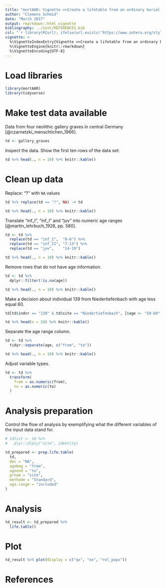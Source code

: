 ```yaml
---
title: "mortAAR: Vignette >>Create a lifetable from an ordinary burial dataset<<"
author: "Clemens Schmid"
date: "March 2017"
output: rmarkdown::html_vignette
bibliography: ../inst/REFERENCES.bib
csl: "`r library(RCurl); ifelse(url.exists('https://www.zotero.org/styles/journal-of-archaeological-science'), 'https://www.zotero.org/styles/journal-of-archaeological-science', '')`"
vignette: >
  %\VignetteIndexEntry{Vignette >>Create a lifetable from an ordinary burial dataset<<}
  %\VignetteEngine{knitr::rmarkdown}
  %\VignetteEncoding{UTF-8}
---
```


# Load libraries

```r
library(mortAAR)
library(tidyverse)
```

# Make test data available

Data from four neolithic gallery graves in central Germany [@czarnetzki_menschlichen_1966].

```r
td <- gallery_graves
```

Inspect the data. Show the first ten rows of the data set:

```r
td %>% head(., n = 10) %>% knitr::kable()
```

# Clean up data

Replace: "?" with `NA` values

```r
td %>% replace(td == "?", NA) -> td
```

```r
td %>% head(., n = 10) %>% knitr::kable()
```

Translate "inf_I", "inf_I" and "juv" into numeric age ranges [@martin_lehrbuch_1928, pp. 580].

```r
td <- td %>% 
  replace(td == "inf_I",  "0-6") %>%
  replace(td == "inf_II", "7-13") %>%
  replace(td == "juv",    "14-19")
```

```r
td %>% head(., n = 10) %>% knitr::kable()
```

Remove rows that do not have age information.

```r
td <- td %>%
  dplyr::filter(!is.na(age))
```

```r
td %>% head(., n = 10) %>% knitr::kable()
```

Make a decision about individual 139 from Niedertiefenbach with age less equal 60. 

```r
td[td$indnr == "139" & td$site == "Niedertiefenbach", ]$age <- "50-60"
```

```r
td %>% head(n = 10) %>% knitr::kable()
```

Separate the age range column.

```r
td <- td %>%
  tidyr::separate(age, c("from", "to"))
```

```r
td %>% head(., n = 10) %>% knitr::kable()
```

Adjust variable types.

```r
td <- td %>%
  transform(
    from = as.numeric(from),
    to = as.numeric(to)
  )
```

# Analysis preparation

Control the flow of analysis by exemplifying what the different variables of the input data stand for.

```r
# tdlist <- td %>%
#   plyr::dlply("site", identity)

td_prepared <- prep.life.table(
  td, 
  dec = "NA", 
  agebeg = "from",
  ageend = "to", 
  grnam = "site", 
  methode = "Standard",
  age.range = "included"
)
```

# Analysis

```r
td_result <- td_prepared %>%
  life.table()
```

# Plot

```r
td_result %>% plot(display = c("qx", "ex", "rel_popx"))
```

# References
